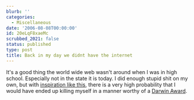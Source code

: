 ```yaml
---
blurb: ''
categories:
  - Miscellaneous
date: '2006-08-08T00:00:00'
id: 20eLqF8xaeMc
scrubbed_2021: false
status: published
type: post
title: Back in my day we didnt have the internet
---
```


It's a good thing the world wide web wasn't around when I was in
high school. Especially not in the state it is today. I did enough
stupid shit on my own, but with
[inspiration like this](http://www.youtube.com/watch?v=cTP4yp8y_NA&mode=related&search=),
there is a very high probability that I would have ended up killing
myself in a manner worthy of a
[Darwin Award](http://darwinawards.com/darwin/index_darwin2005.html).
